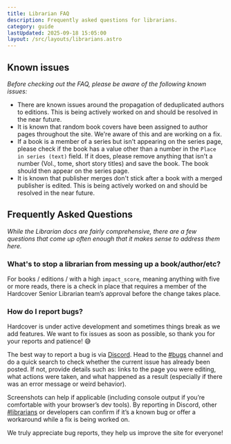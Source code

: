 ```yaml
---
title: Librarian FAQ
description: Frequently asked questions for librarians.
category: guide
lastUpdated: 2025-09-18 15:05:00
layout: /src/layouts/librarians.astro
---
```



## Known issues
*Before checking out the FAQ, please be aware of the following known issues:*

- There are known issues around the propagation of deduplicated authors to editions. This is being actively worked on and should be resolved in the near future.
- It is known that random book covers have been assigned to author pages throughout the site. We're aware of this and are working on a fix.
- If a book is a member of a series but isn't appearing on the series page, please check if the book has a value other than a number in the `Place in series (text)` field. If it does, please remove anything that isn't a number (Vol., tome, short story titles) and save the book. The book should then appear on the series page.
- It is known that publisher merges don't stick after a book with a merged publisher is edited. This is being actively worked on and should be resolved in the near future.

## Frequently Asked Questions

*While the Librarian docs are fairly comprehensive, there are a few questions that come up often enough that it makes sense to address them here.*

### What's to stop a librarian from messing up a book/author/etc?
For books / editions / with a high `impact_score`, meaning anything with five or more reads, there is a check in place that requires a member of the Hardcover Senior Librarian team’s approval before the change takes place.

### How do I report bugs?
Hardcover is under active development and sometimes things break as we add features. We want to fix issues as soon as possible, so thank you for your reports and patience! 😅

The best way to report a bug is via <a href={URLS.DISCORD} target="_blank" rel="noreferrer noopener">Discord</a>. Head to the [#bugs](https://discord.com/channels/835558721115389962/1105920773257953310) channel and do a quick search to check whether the current issue has already been posted. If not, provide details such as: links to the page you were editing, what actions were taken, and what happened as a result (especially if there was an error message or weird behavior).

Screenshots can help if applicable (including console output if you’re comfortable with your browser’s dev tools). By reporting in Discord, other <a href={URLS.LIBRARIAN_DISCORD} target="_blank" rel="noreferrer noopener">#librarians</a> or developers can confirm if it’s a known bug or offer a workaround while a fix is being worked on.

We truly appreciate bug reports, they help us improve the site for everyone!